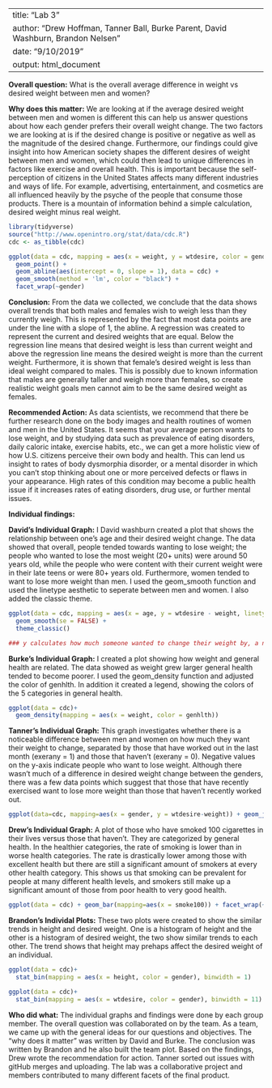 
---
title: "Lab 3"
author: "Drew Hoffman, Tanner Ball, Burke Parent, David Washburn, Brandon Nelsen"
date: "9/10/2019"
output: html_document
---

**Overall question:** 
What is the overall average difference in weight vs desired weight between men and women?

**Why does this matter:** 
We are looking at if the average desired weight between men and women is different this can help us answer questions about how each gender prefers their overall weight change. The two factors we are looking at is if the desired change is positive or negative as well as the magnitude of the desired change. Furthermore, our findings could give insight into how American society shapes the different desires of weight between men and women, which could then lead to unique differences in factors like exercise and overall health. This is important because the self-perception of citizens in the United States affects many different industries and ways of life. For example, advertising, entertainment, and cosmetics are all influenced heavily by the psyche of the people that consume those products. There is a mountain of information behind a simple calculation, desired weight minus real weight.

```{r include = FALSE}
library(tidyverse)
source("http://www.openintro.org/stat/data/cdc.R")
cdc <- as_tibble(cdc)
```
```{r echo = FALSE}
ggplot(data = cdc, mapping = aes(x = weight, y = wtdesire, color = gender)) +
  geom_point() +
  geom_abline(aes(intercept = 0, slope = 1), data = cdc) +
  geom_smooth(method = 'lm', color = "black") +
  facet_wrap(~gender)
```

**Conclusion:**
From the data we collected, we conclude that the data shows overall trends that both males and females wish to weigh less than they currently weigh. This is represented by the fact that most data points are under the line with a slope of 1, the abline. A regression was created to represent the current and desired weights that are equal. Below the regression line means that desired weight is less than current weight and above the regression line means the desired weight is more than the current weight. Furthermore, it is shown that female's desired weight is less than ideal weight compared to males. This is possibly due to known information that males are generally taller and weigh more than females, so create realistic weight goals men cannot aim to be the same desired weight as females.

**Recommended Action:**
As data scientists, we recommend that there be further research done on the body images and health routines of women and men in the United States. It seems that your average person wants to lose weight, and by studying data such as prevalence of eating disorders, daily caloric intake, exercise habits, etc., we can get a more holistic view of how U.S. citizens perceive their own body and health. This can lend us insight to rates of body dysmorphia disorder, or a mental disorder in which you can't stop thinking about one or more perceived defects or flaws in your appearance. High rates of this condition may become a public health issue if it increases rates of eating disorders, drug use, or further mental issues. 

**Individual findings:**

**David's Individual Graph:**
I David washburn created a plot that shows the relationship between one’s age and their desired weight change. The data showed that overall, people tended towards wanting to lose weight; the people who wanted to lose the most weight (20+ units) were around 50 years old, while the people who were content with their current weight were in their late teens or were 80+ years old. Furthermore, women tended to want to lose more weight than men. I used the geom_smooth function and used the linetype aesthetic to seperate between men and women. I also added the classic theme.
```{r}
ggplot(data = cdc, mapping = aes(x = age, y = wtdesire - weight, linetype = gender)) +
  geom_smooth(se = FALSE) +
  theme_classic()

### y calculates how much someone wanted to change their weight by, a negative value meant that they wanted to lose weight
```

**Burke's Individual Graph:**
I created a plot showing how weight and general health are related. The data showed as weight grew larger general health tended to become poorer. I used the geom_density function and adjusted the color of genhlth. In addition it created a legend, showing the colors of the 5 categories in general health.
```{r}
ggplot(data = cdc)+
  geom_density(mapping = aes(x = weight, color = genhlth))
```

**Tanner's Individual Graph:**
This graph investigates whether there is a noticeable difference between men and women on how much they want their weight to change, separated by those that have worked out in the last month (exerany = 1) and those that haven't (exerany = 0).
Negative values on the y-axis indicate people who want to lose weight. Although there wasn't much of a difference in desired weight change between the genders, there was a few data points which suggest that those that have recently exercised want to lose more weight than those that haven't recently worked out.
```{r}
ggplot(data=cdc, mapping=aes(x = gender, y = wtdesire-weight)) + geom_jitter(mapping=aes(color=gender))+facet_wrap(~ exerany)
```

**Drew's Individual Graph:**
A plot of those who have smoked 100 cigarettes in their lives versus those that haven't. They are categorized by general health. In the healthier categories, the rate of smoking is lower than in worse health categories. The rate is drastically lower among those with excellent health but there are still a significant amount of smokers at every other health category. This shows us that smoking can be prevalent for people at many different health levels, and smokers still make up a significant amount of those from poor health to very good health. 
```{r}
ggplot(data = cdc) + geom_bar(mapping=aes(x = smoke100)) + facet_wrap(~ genhlth)
```

**Brandon's Individal Plots:** These two plots were created to show the similar trends in height and desired weight. One is a histogram of
height and the other is a histogram of desired weight, the two show similar trends to each other. The trend shows that height may prehaps affect the desired weight of an individual.

```{r echo = FALSE}
ggplot(data = cdc)+
  stat_bin(mapping = aes(x = height, color = gender), binwidth = 1)
```
```{r echo = FALSE}
ggplot(data = cdc)+
  stat_bin(mapping = aes(x = wtdesire, color = gender), binwidth = 11)
```


**Who did what:**
The individual graphs and findings were done by each group member. The overall question was collaborated on by the team. As a team, we came up with the general ideas for our questions and objectives. The "why does it matter" was written by David and Burke. The conclusion was written by Brandon and he also built the team plot. Based on the findings, Drew wrote the recommendation for action. Tanner sorted out issues with gitHub merges and uploading. The lab was a collaborative project and members contributed to many different facets of the final product.


